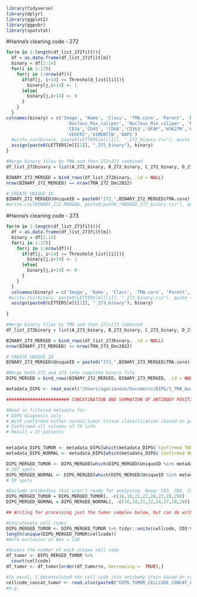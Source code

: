 
```r
library(tidyverse)
library(dplyr)
library(ggplot2)
library(ggpubr)
library(spatstat)
```




#Hanna's cleaning code - 272
```r

for(m in 1:length(df_list_272filt)){
  df = as.data.frame(df_list_272filt[m])
  binary = df[1:14]
  for(i in 1:17){
    for(j in 1:nrow(df)){
      if(df[j, i+14] >= Threshold_list[[i]]){
        binary[j,i+14] <- 1
      }else{
        binary[j,i+14] <- 0
      }
    }
  }
colnames(binary) = c('Image', 'Name', 'Class', 'TMA.core', 'Parent', 'ROI', 'X', 'Y', 'Nucleus_Area', 'Nucleus_Perimeter', 'Nucleus_Circularity', 
                       'Nucleus_Max_caliper', 'Nucleus_Min_caliper', 'Nucleus_Eccentricity', 'CD3', 'CD4', 'CD8','CD20','CD31',
                       'CD34','CD45', 'CD68','CD163','GFAP','H3K27M','KI67','PD1','PERK',
                       'VEGFR2','VIMENTIN','DAPI')
  #write.csv(binary, paste0(LETTERS[m][[1]], "_272_binary.csv"), quote = F)
  assign(paste0(LETTERS[m][[1]], "_272_binary"), binary)
}


```

```r
#Merge binary files by TMA and then 272+273 combined
df_list_272binary = list(A_272_binary, B_272_binary, C_272_binary, D_272_binary, E_272_binary, F_272_binary, G_272_binary, H_272_binary, I_272_binary, J_272_binary, K_272_binary, L_272_binary, M_272_binary, N_272_binary, O_272_binary, P_272_binary, Q_272_binary)

BINARY_272_MERGED = bind_rows(df_list_272binary, .id = NULL)
nrow(BINARY_272_MERGED) == nrow(TMA_272_Dec2022)

# CREATE UNIQUE ID
BINARY_272_MERGED$UniqueID = paste0("272_",BINARY_272_MERGED$TMA.core)
#write.csv(BINARY_272_MERGED, paste0(path8,"MERGED_272_binary.csv"), quote = F)
```


#Hanna's cleaning code - 273
```r

for(m in 1:length(df_list_273filt)){
  df = as.data.frame(df_list_273filt[m])
  binary = df[1:14]
  for(i in 1:17){
    for(j in 1:nrow(df)){
      if(df[j, i+14] >= Threshold_list[[i]]){
        binary[j,i+14] <- 1
      }else{
        binary[j,i+14] <- 0
      }
    }
  }
  colnames(binary) = c('Image', 'Name', 'Class', 'TMA.core', 'Parent', 'ROI', 'X', 'Y', 'Nucleus_Area', 'Nucleus_Perimeter', 'Nucleus_Circularity', 'Nucleus_Max_caliper', 'Nucleus_Min_caliper', 'Nucleus_Eccentricity', 'CD3','CD4', 'CD8','CD20','CD31', 'CD34','CD45', 'CD68','CD163','GFAP','H3K27M','KI67','PD1','PERK', 'VEGFR2','VIMENTIN','DAPI')
 #write.csv(binary, paste0(LETTERS[m][[1]], "_273_binary.csv"), quote = F)
  assign(paste0(LETTERS[m][[1]], "_273_binary"), binary)
  
}


```


```r
#Merge binary files by TMA and then 272+273 combined
df_list_273binary = list(A_273_binary, B_273_binary, C_273_binary, D_273_binary, E_273_binary, F_273_binary, G_273_binary, H_273_binary, I_273_binary, J_273_binary, K_273_binary, L_273_binary, M_273_binary, N_273_binary, O_273_binary, P_273_binary, Q_273_binary)

BINARY_273_MERGED = bind_rows(df_list_273binary, .id = NULL)
nrow(BINARY_273_MERGED) == nrow(TMA_273_Dec2022)

# CREATE UNIQUE ID
BINARY_273_MERGED$UniqueID = paste0("273_",BINARY_273_MERGED$TMA.core)
```


```r
#Merge both 272 and 273 into complete binary file
DIPG_MERGED = bind_rows(BINARY_272_MERGED, BINARY_273_MERGED, .id = NULL)
```




```r

metadata_DIPG <- read_excel("/Users/agalianese/Documents/DIPG/1_TMA_Analysis_all_01-09-2022_HMannotated.xlsx")

######################## CONCATINATION AND SUMMATION OF ANTIBODY POSITIVITY USING FILTERED DIPG DATASET #####################################################

#Read in filtered metadata for:
# DIPG diagnosis only
# With confirmed either normal/tumor tissue classification (based on path columns - see metadata sheet)
# Confirmed all columns of TX info
# Result = 37 patients


metadata_DIPG_TUMOR <- metadata_DIPG[which(metadata_DIPG$`Confirmed TUMOR (only if I is 1,2 or P AND J is T)` == 1), ]
metadata_DIPG_NORMAL <- metadata_DIPG[which(metadata_DIPG$`Confirmed NORMAL (only if I is 0 or N AND J is N)` == 1), ]

DIPG_MERGED_TUMOR <- DIPG_MERGED[which(DIPG_MERGED$UniqueID %in% metadata_DIPG_TUMOR$UniqueID),]
# 207 spots
DIPG_MERGED_NORMAL <- DIPG_MERGED[which(DIPG_MERGED$UniqueID %in% metadata_DIPG_NORMAL$UniqueID),]
# 59 spots

#Exclude antibodies that aren't ready for analyzing. Keep: CD3, CD8, CD31, CD34, CD163, H3K27M, KI67, VIMENTIN
DIPG_MERGED_TUMOR = DIPG_MERGED_TUMOR[, -c(16,18,21,22,24,27,28,29)]
DIPG_MERGED_NORMAL = DIPG_MERGED_NORMAL[, -c(16,18,21,22,24,27,28,29)]

## Writing for processing just the tumor samples below, but can do with normal as well 

#Concatenate cell codes
DIPG_MERGED_TUMOR <- DIPG_MERGED_TUMOR %>% tidyr::unite(cellcode, CD3:VIMENTIN, sep = "_", remove = F)
length(unique(DIPG_MERGED_TUMOR$cellcode))
#With exclusion of Abs = 138

#Assess the number of each unique cell code
df_tumor <- DIPG_MERGED_TUMOR %>% 
  count(cellcode)
df_tumor <- df_tumor[order(df_tumor$n, decreasing =  TRUE),]

#In excel, I deconvoluted the cell code into antibody stain based on column location
cellcode_concat_tumor <- read.xlsx(paste0("DIPG_TUMOR_CELLCODE_CONCAT_01-04-2023.xlsx"), sheet=1)
#e.g. 

```


```r
```


```r
```

